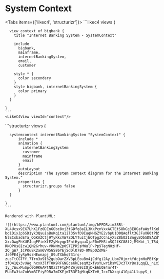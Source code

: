 
# System Context

<Tabs items={['likec4', 'structurizr']}>
  <Tab>
    ```likec4
    views {

      view context of bigbank {
        title "Internet Banking System - SystemContext"

        include
          bigbank,
          mainframe,
          internetBankingSystem,
          email,
          customer

        style * {
          color secondary
        }
        style bigbank, internetBankingSystem {
          color primary
        }
      }

    }
    ```
    <LikeC4View viewId="context"/>
  </Tab>
  <Tab>
    ```structurizr
    views {

      systemcontext internetBankingSystem "SystemContext" {
          include *
          animation {
            internetBankingSystem
            customer
            mainframe
            email
          }
          autoLayout
          description "The system context diagram for the Internet Banking System."
          properties {
            structurizr.groups false
          }
      }

    }
    ```

    Rendered with PlantUML:

    ![](https://www.plantuml.com/plantuml/img/hPPDRzim38Rl-XL4Ucsx9EX7LhX1Fz0DEnGObc8xj3tGDfq8aIL3KkPcnVxxACTEtS8kCg3E8GafaWyflKekd4VhLxaIZZmuAj2YDnQqqIIyz8hWc_PaDNklK2-bdiDixJpbSD1yk3QyuiaBuKq1ta1il3SvfD9IugNHGZYE2vbpU1O0QAqflt3GJFuX60tPb5A6A-NlECsbadETa_QGKAZCtj9YyKkcVW7ZOLYTuzCjEOTpgZCCnLyX5Z8bO21BngyBQbSD8AZdYgBe9aUfDk3JQOLpXSboRirAfzT6SUjxdwk7FO6njcNL4rORcvAjhITnUB7LBJ0rPHXEXieHutGMRqPPJ_9zZD7eP1Adks0CuwF9v6XtZ5kKEcCRxSJnmUCeo3gZe-XxzOwgPhXUEJuqPFieXfEZyMcyqpIEntHyqaaXjaE0mPMSLoSQ2fKC88f2jM9Kbt_1_T54j6gq5kybrTCTiaNTDM1JO-RNOPUs8Icw1QM2Grhuv-VRNNmZp0STEPR5sMWulP-Pp9TegNOzHf-2Q_gW7_ICPKuEK2am6VW5GS86YEjSdDlO78D-0MEpOZdME-Js0PE4jyRp9szHEwnapj_89uTXbhq731rq-zusTtCGTFf_7Trn3x9I62gubOarZXV3pLEouBm4jCdfgi2Ay_Lbm70jmrkYdcjmHxPBfKpfNcOOxidVaigEEVDMI5ljGslEg5E-zfO41Qx3vUWg_hxxX3lfT0K9RFGNEceKkEseqM2xfysYLwriksWEJc3TXrBo1LqqEL_nLx3zWcVS7gSGFGuulDyx7ORNlb_8PAdvz-1y_7WuxMuSpc0G9K6APtNOz2TFtpM4ZAjG9zIQjDkE6bQE4mr4T-PUaEw3ta7obVmBIFiyPDRa7mZKEjmT53FIgMiqKXTeH_IcxTkXzqi41Gp41LlupyS_)
  </Tab>
</Tabs>
